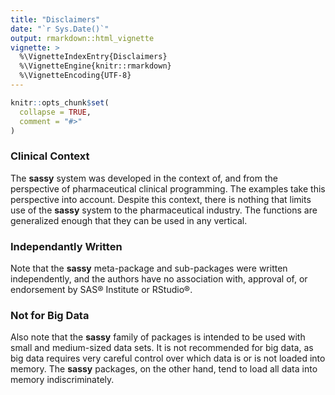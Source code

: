 ```yaml
---
title: "Disclaimers"
date: "`r Sys.Date()`"
output: rmarkdown::html_vignette
vignette: >
  %\VignetteIndexEntry{Disclaimers}
  %\VignetteEngine{knitr::rmarkdown}
  %\VignetteEncoding{UTF-8}
---
```


```r
knitr::opts_chunk$set(
  collapse = TRUE,
  comment = "#>"
)
```

### Clinical Context

The **sassy** system was developed in the context of, and from the perspective
of pharmaceutical clinical programming.  The examples take this perspective
into account.  Despite this context, there is nothing that limits use of the
**sassy** system to the pharmaceutical industry.  The functions are 
generalized enough that they can be used in any vertical.

### Independantly Written

Note that the **sassy** meta-package and sub-packages were written 
independently, and the authors have no association
with, approval of, or endorsement by SAS® Institute or RStudio®. 

### Not for Big Data
Also note that the **sassy** family of packages is intended to be used with small and 
medium-sized data sets.  It is not recommended for big data, as big data
requires very careful control over which data is or is not loaded into memory.
The **sassy** packages, on the other hand, tend to load all data into memory 
indiscriminately.
